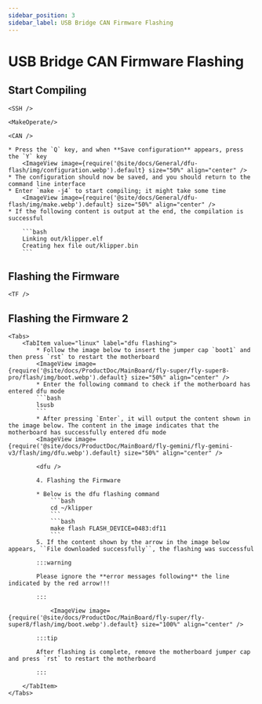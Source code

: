 ```yaml
---
sidebar_position: 3
sidebar_label: USB Bridge CAN Firmware Flashing
---
```




# USB Bridge CAN Firmware Flashing

## Start Compiling

    <SSH />

    <MakeOperate/>

    <CAN />

    * Press the `Q` key, and when **Save configuration** appears, press the `Y` key
        <ImageView image={require('@site/docs/General/dfu-flash/img/configuration.webp').default} size="50%" align="center" />
    * The configuration should now be saved, and you should return to the command line interface
    * Enter `make -j4` to start compiling; it might take some time
        <ImageView image={require('@site/docs/General/dfu-flash/img/make.webp').default} size="50%" align="center" />
    * If the following content is output at the end, the compilation is successful

        ```bash
        Linking out/klipper.elf
        Creating hex file out/klipper.bin
        ```

## Flashing the Firmware


    <TF />

## Flashing the Firmware 2
    <Tabs>
        <TabItem value="linux" label="dfu flashing">
            * Follow the image below to insert the jumper cap `boot1` and then press `rst` to restart the motherboard
            <ImageView image={require('@site/docs/ProductDoc/MainBoard/fly-super/fly-super8-pro/flash/img/boot.webp').default} size="50%" align="center" />
            * Enter the following command to check if the motherboard has entered dfu mode
            ```bash
            lsusb
            ```
            * After pressing `Enter`, it will output the content shown in the image below. The content in the image indicates that the motherboard has successfully entered dfu mode
            <ImageView image={require('@site/docs/ProductDoc/MainBoard/fly-gemini/fly-gemini-v3/flash/img/dfu.webp').default} size="50%" align="center" />
           
            <dfu />

            4. Flashing the Firmware

            * Below is the dfu flashing command
                ```bash
                cd ~/klipper
                ```
                ```bash
                make flash FLASH_DEVICE=0483:df11
                ```
            5. If the content shown by the arrow in the image below appears, ``File downloaded successfully``, the flashing was successful

            :::warning

            Please ignore the **error messages following** the line indicated by the red arrow!!!

            :::

                <ImageView image={require('@site/docs/ProductDoc/MainBoard/fly-super/fly-super8/flash/img/boot.webp').default} size="100%" align="center" />

            :::tip

            After flashing is complete, remove the motherboard jumper cap and press `rst` to restart the motherboard

            :::

        </TabItem>
    </Tabs>